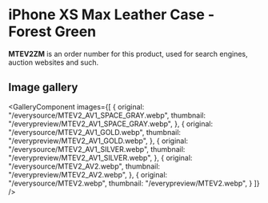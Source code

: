 
# iPhone XS Max Leather Case - Forest Green

<Callout type='info' emoji='👉🏻'>**MTEV2ZM** is an order number for this product, used for search engines, auction websites and such.</Callout>

## Image gallery

<GalleryComponent
    images={[
      {
        original: "/everysource/MTEV2_AV1_SPACE_GRAY.webp",
        thumbnail: "/everypreview/MTEV2_AV1_SPACE_GRAY.webp",
      },
      {
        original: "/everysource/MTEV2_AV1_GOLD.webp",
        thumbnail: "/everypreview/MTEV2_AV1_GOLD.webp",
      },
      {
        original: "/everysource/MTEV2_AV1_SILVER.webp",
        thumbnail: "/everypreview/MTEV2_AV1_SILVER.webp",
      },
      {
        original: "/everysource/MTEV2_AV2.webp",
        thumbnail: "/everypreview/MTEV2_AV2.webp",
      },
      {
        original: "/everysource/MTEV2.webp",
        thumbnail: "/everypreview/MTEV2.webp",
      }
    ]}
  />
